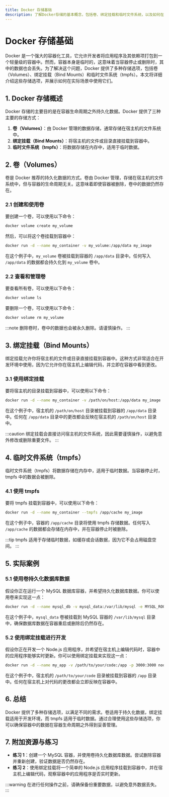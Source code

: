 ```yaml
---
title: Docker 存储基础
description: 了解Docker存储的基本概念，包括卷、绑定挂载和临时文件系统，以及如何在实际场景中使用它们。
---
```


# Docker 存储基础

Docker 是一个强大的容器化工具，它允许开发者将应用程序及其依赖项打包到一个轻量级的容器中。然而，容器本身是临时的，这意味着当容器停止或删除时，其中的数据也会丢失。为了解决这个问题，Docker 提供了多种存储选项，包括卷（Volumes）、绑定挂载（Bind Mounts）和临时文件系统（tmpfs）。本文将详细介绍这些存储选项，并展示如何在实际场景中使用它们。

## 1. Docker 存储概述

Docker 存储的主要目的是在容器生命周期之外持久化数据。Docker 提供了三种主要的存储方式：

1. **卷（Volumes）**：由 Docker 管理的数据存储，通常存储在宿主机的文件系统中。
2. **绑定挂载（Bind Mounts）**：将宿主机的文件或目录直接挂载到容器中。
3. **临时文件系统（tmpfs）**：将数据存储在内存中，适用于临时数据。

## 2. 卷（Volumes）

卷是 Docker 推荐的持久化数据的方式。卷由 Docker 管理，存储在宿主机的文件系统中，但与容器的生命周期无关。这意味着即使容器被删除，卷中的数据仍然存在。

### 2.1 创建和使用卷

要创建一个卷，可以使用以下命令：

```bash
docker volume create my_volume
```

然后，可以将这个卷挂载到容器中：

```bash
docker run -d --name my_container -v my_volume:/app/data my_image
```

在这个例子中，`my_volume` 卷被挂载到容器的 `/app/data` 目录中。任何写入 `/app/data` 的数据都会持久化到 `my_volume` 卷中。

### 2.2 查看和管理卷

要查看所有卷，可以使用以下命令：

```bash
docker volume ls
```

要删除一个卷，可以使用以下命令：

```bash
docker volume rm my_volume
```

:::note
删除卷时，卷中的数据也会被永久删除。请谨慎操作。
:::

## 3. 绑定挂载（Bind Mounts）

绑定挂载允许你将宿主机的文件或目录直接挂载到容器中。这种方式非常适合在开发环境中使用，因为它允许你在宿主机上编辑代码，并立即在容器中看到更改。

### 3.1 使用绑定挂载

要将宿主机的目录挂载到容器中，可以使用以下命令：

```bash
docker run -d --name my_container -v /path/on/host:/app/data my_image
```

在这个例子中，宿主机的 `/path/on/host` 目录被挂载到容器的 `/app/data` 目录中。任何在 `/app/data` 目录中的更改都会反映在宿主机的 `/path/on/host` 目录中。

:::caution
绑定挂载会直接访问宿主机的文件系统，因此需要谨慎操作，以避免意外修改或删除重要文件。
:::

## 4. 临时文件系统（tmpfs）

临时文件系统（tmpfs）将数据存储在内存中，适用于临时数据。当容器停止时，tmpfs 中的数据会被删除。

### 4.1 使用 tmpfs

要将 tmpfs 挂载到容器中，可以使用以下命令：

```bash
docker run -d --name my_container --tmpfs /app/cache my_image
```

在这个例子中，容器的 `/app/cache` 目录将使用 tmpfs 存储数据。任何写入 `/app/cache` 的数据都会存储在内存中，并在容器停止时被删除。

:::tip
tmpfs 适用于存储临时数据，如缓存或会话数据，因为它不会占用磁盘空间。
:::

## 5. 实际案例

### 5.1 使用卷持久化数据库数据

假设你正在运行一个 MySQL 数据库容器，并希望持久化数据库数据。你可以使用卷来实现这一点：

```bash
docker run -d --name mysql_db -v mysql_data:/var/lib/mysql -e MYSQL_ROOT_PASSWORD=mysecretpassword mysql
```

在这个例子中，`mysql_data` 卷被挂载到 MySQL 容器的 `/var/lib/mysql` 目录中，确保数据库数据在容器重启或删除后仍然存在。

### 5.2 使用绑定挂载进行开发

假设你正在开发一个 Node.js 应用程序，并希望在宿主机上编辑代码时，容器中的应用程序能够实时更新。你可以使用绑定挂载来实现这一点：

```bash
docker run -d --name my_app -v /path/to/your/code:/app -p 3000:3000 node
```

在这个例子中，宿主机的 `/path/to/your/code` 目录被挂载到容器的 `/app` 目录中。任何在宿主机上对代码的更改都会立即反映在容器中。

## 6. 总结

Docker 提供了多种存储选项，以满足不同的需求。卷适用于持久化数据，绑定挂载适用于开发环境，而 tmpfs 适用于临时数据。通过合理使用这些存储选项，你可以确保容器中的数据在容器生命周期之外得到妥善管理。

## 7. 附加资源与练习

- **练习 1**：创建一个 MySQL 容器，并使用卷持久化数据库数据。尝试删除容器并重新创建，验证数据是否仍然存在。
- **练习 2**：使用绑定挂载将一个简单的 Node.js 应用程序挂载到容器中，并在宿主机上编辑代码，观察容器中的应用程序是否实时更新。

:::warning
在进行任何操作之前，请确保备份重要数据，以避免意外数据丢失。
:::